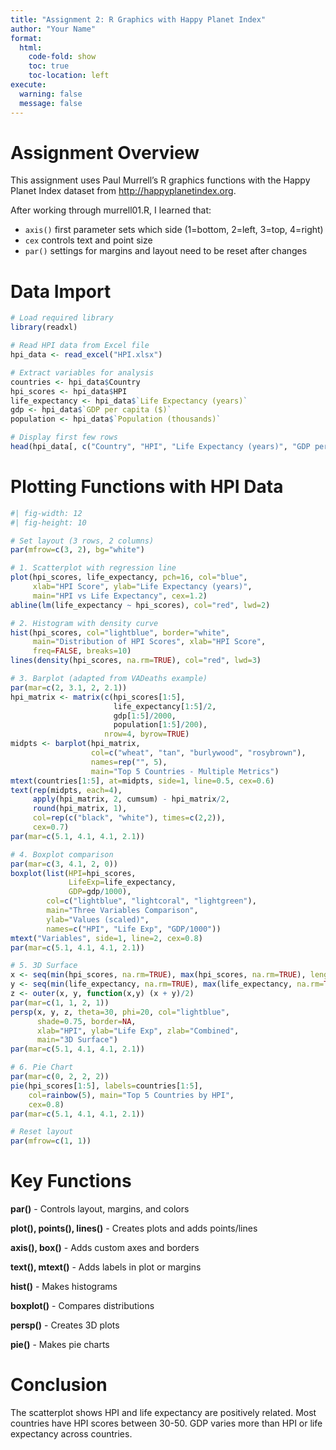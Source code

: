 ```yaml
---
title: "Assignment 2: R Graphics with Happy Planet Index"
author: "Your Name"
format: 
  html:
    code-fold: show
    toc: true
    toc-location: left
execute:
  warning: false
  message: false
---
```


# Assignment Overview

This assignment uses Paul Murrell's R graphics functions with the Happy Planet Index dataset from [http://happyplanetindex.org](http://happyplanetindex.org).

After working through murrell01.R, I learned that:

- `axis()` first parameter sets which side (1=bottom, 2=left, 3=top, 4=right)
- `cex` controls text and point size
- `par()` settings for margins and layout need to be reset after changes

# Data Import

```r
# Load required library
library(readxl)

# Read HPI data from Excel file
hpi_data <- read_excel("HPI.xlsx")

# Extract variables for analysis
countries <- hpi_data$Country
hpi_scores <- hpi_data$HPI
life_expectancy <- hpi_data$`Life Expectancy (years)`
gdp <- hpi_data$`GDP per capita ($)`
population <- hpi_data$`Population (thousands)`

# Display first few rows
head(hpi_data[, c("Country", "HPI", "Life Expectancy (years)", "GDP per capita ($)")], 10)
```

# Plotting Functions with HPI Data

```r
#| fig-width: 12
#| fig-height: 10

# Set layout (3 rows, 2 columns)
par(mfrow=c(3, 2), bg="white")

# 1. Scatterplot with regression line
plot(hpi_scores, life_expectancy, pch=16, col="blue",
     xlab="HPI Score", ylab="Life Expectancy (years)",
     main="HPI vs Life Expectancy", cex=1.2)
abline(lm(life_expectancy ~ hpi_scores), col="red", lwd=2)

# 2. Histogram with density curve
hist(hpi_scores, col="lightblue", border="white",
     main="Distribution of HPI Scores", xlab="HPI Score", 
     freq=FALSE, breaks=10)
lines(density(hpi_scores, na.rm=TRUE), col="red", lwd=3)

# 3. Barplot (adapted from VADeaths example)
par(mar=c(2, 3.1, 2, 2.1))
hpi_matrix <- matrix(c(hpi_scores[1:5], 
                       life_expectancy[1:5]/2,
                       gdp[1:5]/2000,
                       population[1:5]/200), 
                     nrow=4, byrow=TRUE)
midpts <- barplot(hpi_matrix, 
                  col=c("wheat", "tan", "burlywood", "rosybrown"),
                  names=rep("", 5),
                  main="Top 5 Countries - Multiple Metrics")
mtext(countries[1:5], at=midpts, side=1, line=0.5, cex=0.6)
text(rep(midpts, each=4), 
     apply(hpi_matrix, 2, cumsum) - hpi_matrix/2,
     round(hpi_matrix, 1), 
     col=rep(c("black", "white"), times=c(2,2)), 
     cex=0.7)
par(mar=c(5.1, 4.1, 4.1, 2.1))

# 4. Boxplot comparison
par(mar=c(3, 4.1, 2, 0))
boxplot(list(HPI=hpi_scores, 
             LifeExp=life_expectancy,
             GDP=gdp/1000),
        col=c("lightblue", "lightcoral", "lightgreen"),
        main="Three Variables Comparison",
        ylab="Values (scaled)",
        names=c("HPI", "Life Exp", "GDP/1000"))
mtext("Variables", side=1, line=2, cex=0.8)
par(mar=c(5.1, 4.1, 4.1, 2.1))

# 5. 3D Surface
x <- seq(min(hpi_scores, na.rm=TRUE), max(hpi_scores, na.rm=TRUE), length=20)
y <- seq(min(life_expectancy, na.rm=TRUE), max(life_expectancy, na.rm=TRUE), length=20)
z <- outer(x, y, function(x,y) (x + y)/2)
par(mar=c(1, 1, 2, 1))
persp(x, y, z, theta=30, phi=20, col="lightblue", 
      shade=0.75, border=NA, 
      xlab="HPI", ylab="Life Exp", zlab="Combined",
      main="3D Surface")
par(mar=c(5.1, 4.1, 4.1, 2.1))

# 6. Pie Chart
par(mar=c(0, 2, 2, 2))
pie(hpi_scores[1:5], labels=countries[1:5],
    col=rainbow(5), main="Top 5 Countries by HPI",
    cex=0.8)
par(mar=c(5.1, 4.1, 4.1, 2.1))

# Reset layout
par(mfrow=c(1, 1))
```

# Key Functions

**par()** - Controls layout, margins, and colors

**plot(), points(), lines()** - Creates plots and adds points/lines

**axis(), box()** - Adds custom axes and borders

**text(), mtext()** - Adds labels in plot or margins

**hist()** - Makes histograms

**boxplot()** - Compares distributions

**persp()** - Creates 3D plots

**pie()** - Makes pie charts

# Conclusion

The scatterplot shows HPI and life expectancy are positively related. Most countries have HPI scores between 30-50. GDP varies more than HPI or life expectancy across countries.
